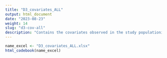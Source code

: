 ```yaml
---
title: "D3_covariates_ALL"
output: html_document
date: "2023-08-23"
weight: 14
slug: "d3-cov-all"
description: "Contains the covariates observed in the study populationin two points in time: at baseline, and at first vaccination (if any)"
---
```


```r
name_excel <- "D3_covariates_ALL.xlsx"
html_codebook(name_excel)
```

